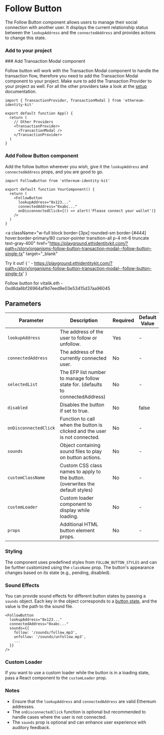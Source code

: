 
# Follow Button

The Follow Button component allows users to manage their social connection with another user. It displays the current relationship status between the `lookupAddress` and the `connectedAddress` and provides actions to change this state.

### Add to your project

<Steps>
### Add Transaction Modal component

Follow button will work with the Transaction Modal component to handle the transaction flow, therefore you need to add the Transaction Modal component to your project.
Make sure to add the Transaction Provider to your project as well.
For all the other providers take a look at the [setup](https://ethidentitykit.com/docs#setup) documentation.

```tsx copy
import { TransactionProvider, TransactionModal } from 'ethereum-identity-kit'

export default function App() {
  return (
    // Other Providers
    <TransactionProvider>
      <TransactionModal />
    </TransactionProvider>
  )
}
```

### Add Follow Button component

Add the follow button wherever you wish, give it the `lookupAddress` and `connectedAddress` props, and you are good to go.

```tsx copy
import FollowButton from 'ethereum-identity-kit'

export default function YourComponent() {
  return (
    <FollowButton
      lookupAddress="0x123..."
      connectedAddress="0xabc..."
      onDisconnectedClick={() => alert('Please connect your wallet')}
    />
  )
}
```

</Steps>

<a
  className="w-full block border-[3px] rounded-sm border-[#444] hover:border-primary/80 cursor-pointer transition-all p-4 mt-6 truncate text-gray-400"
  href="https://playground.ethidentitykit.com/?path=/story/organisms-follow-button-transaction-modal--follow-button-single-tx"
  target="_blank"
>
  <span className="text-primary">Try it out!</span>
  <span className="text-gray-400">
    {
      ' - https://playground.ethidentitykit.com/?path=/story/organisms-follow-button-transaction-modal--follow-button-single-tx'
    }
  </span>
</a>

<div className="w-full bg-[#222] border-[3px] rounded-sm border-[#444] p-8 mt-8 flex flex-col gap-6 justify-center items-center">
  <ConnectWalletButton />
  <div className="text-sm text-gray-400 mb-4">
    Follow button for vitalik.eth - 0xd8da6bf26964af9d7eed9e03e53415d37aa96045
  </div>
  <FollowButton lookupAddress="0xd8da6bf26964af9d7eed9e03e53415d37aa96045" />
</div>

## Parameters

| Parameter             | Description                                                                    | Required | Default Value |
| --------------------- | ------------------------------------------------------------------------------ | -------- | ------------- |
| `lookupAddress`       | The address of the user to follow or unfollow.                                 | Yes      | -             |
| `connectedAddress`    | The address of the currently connected user.                                   | No       | -             |
| `selectedList`        | The EFP list number to manage follow state for. (defaults to connectedAddress) | No       | -             |
| `disabled`            | Disables the button if set to true.                                            | No       | false         |
| `onDisconnectedClick` | Function to call when the button is clicked and the user is not connected.     | No       | -             |
| `sounds`              | Object containing sound files to play on button actions.                       | No       | -             |
| `customClassName`     | Custom CSS class names to apply to the button. (overwrites the default styles) | No       | -             |
| `customLoader`        | Custom loader component to display while loading.                              | No       | -             |
| `props`               | Additional HTML button element props.                                          | No       | -             |

### Styling

The component uses predefined styles from `FOLLOW_BUTTON_STYLES` and can be further customized using the `className` prop. The button's appearance changes based on its state (e.g., pending, disabled).

### Sound Effects

You can provide sound effects for different button states by passing a `sounds` object. Each key in the object corresponds to a [button state](https://ethidentitykit.com/docs/hooks/useFollowButton), and the value is the path to the sound file.

```tsx copy
<FollowButton
  lookupAddress="0x123..."
  connectedAddress="0xabc..."
  sounds={{
    follow: '/sounds/follow.mp3',
    unfollow: '/sounds/unfollow.mp3',
    ...
  }}
/>
```

### Custom Loader

If you want to use a custom loader while the button is in a loading state, pass a React component to the `customLoader` prop.

### Notes

- Ensure that the `lookupAddress` and `connectedAddress` are valid Ethereum addresses.
- The `onDisconnectedClick` function is optional but recommended to handle cases where the user is not connected.
- The `sounds` prop is optional and can enhance user experience with auditory feedback.
